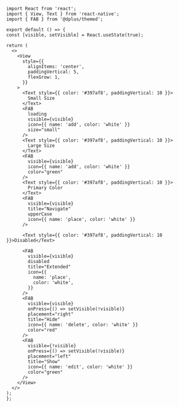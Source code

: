 ```SnackPlayer  FAB
import React from 'react';
import { View, Text } from 'react-native';
import { FAB } from '@dplus/themed';

export default () => {
const [visible, setVisible] = React.useState(true);

return (
  <>
    <View
      style={{
        alignItems: 'center',
        paddingVertical: 5,
        flexGrow: 1,
      }}
    >
      <Text style={{ color: '#397af8', paddingVertical: 10 }}>
        Small Size
      </Text>
      <FAB
        loading
        visible={visible}
        icon={{ name: 'add', color: 'white' }}
        size="small"
      />
      <Text style={{ color: '#397af8', paddingVertical: 10 }}>
        Large Size
      </Text>
      <FAB
        visible={visible}
        icon={{ name: 'add', color: 'white' }}
        color="green"
      />
      <Text style={{ color: '#397af8', paddingVertical: 10 }}>
        Primary Color
      </Text>
      <FAB
        visible={visible}
        title="Navigate"
        upperCase
        icon={{ name: 'place', color: 'white' }}
      />

      <Text style={{ color: '#397af8', paddingVertical: 10 }}>Disabled</Text>

      <FAB
        visible={visible}
        disabled
        title="Extended"
        icon={{
          name: 'place',
          color: 'white',
        }}
      />
      <FAB
        visible={visible}
        onPress={() => setVisible(!visible)}
        placement="right"
        title="Hide"
        icon={{ name: 'delete', color: 'white' }}
        color="red"
      />
      <FAB
        visible={!visible}
        onPress={() => setVisible(!visible)}
        placement="left"
        title="Show"
        icon={{ name: 'edit', color: 'white' }}
        color="green"
      />
    </View>
  </>
);
};
```
